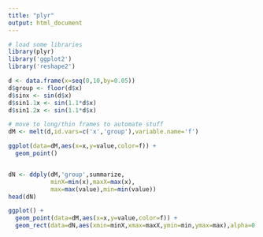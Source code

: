 ```yaml
---
title: "plyr"
output: html_document
---
```




```r
# load some libraries
library(plyr)
library('ggplot2')
library('reshape2')
```

```r
d <- data.frame(x=seq(0,10,by=0.05))
d$group <- floor(d$x)
d$sinx <- sin(d$x)
d$sin1.1x <- sin(1.1*d$x)
d$sin1.2x <- sin(1.1*d$x)

# move to long/thin frames to automate stuff
dM <- melt(d,id.vars=c('x','group'),variable.name='f')

ggplot(data=dM,aes(x=x,y=value,color=f)) +
  geom_point()


dN <- ddply(dM,'group',summarize,
            minX=min(x),maxX=max(x),
            max=max(value),min=min(value))
head(dN)

ggplot() +
  geom_point(data=dM,aes(x=x,y=value,color=f)) +
  geom_rect(data=dN,aes(xmin=minX,xmax=maxX,ymin=min,ymax=max),alpha=0.3)



```
